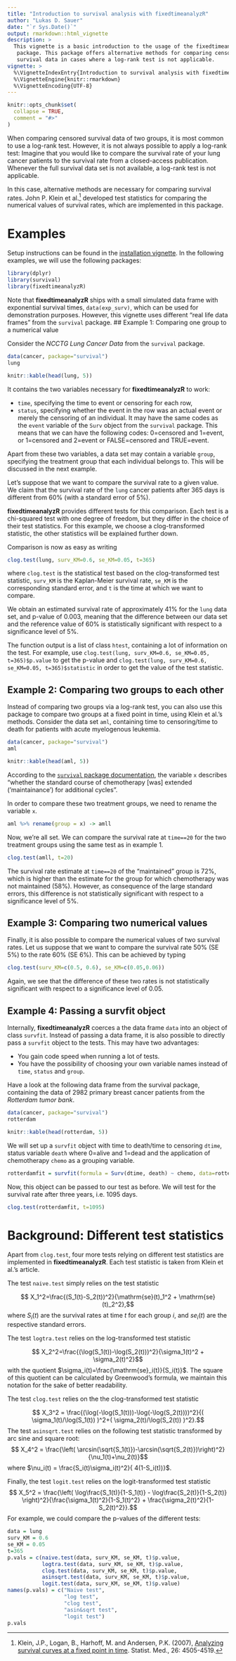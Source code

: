 ```yaml
---
title: "Introduction to survival analysis with fixedtimeanalyzR"
author: "Lukas D. Sauer"
date: "`r Sys.Date()`"
output: rmarkdown::html_vignette
description: >
  This vignette is a basic introduction to the usage of the fixedtimeanalyzR
   package. This package offers alternative methods for comparing censored 
   survival data in cases where a log-rank test is not applicable.
vignette: >
  %\VignetteIndexEntry{Introduction to survival analysis with fixedtimeanalyzR}
  %\VignetteEngine{knitr::rmarkdown}
  %\VignetteEncoding{UTF-8}
---
```


```r
knitr::opts_chunk$set(
  collapse = TRUE,
  comment = "#>"
)
```

When comparing censored survival data of two groups, it is most common to use a log-rank test. However, it is not always possible to apply a log-rank test: Imagine that you would like to compare the survival rate of your lung cancer patients to the survival rate from a closed-access publication. Whenever the full survival data set is not available, a log-rank test is not applicable.

In this case, alternative methods are necessary for comparing survival rates. John P. Klein et al.^[Klein, J.P., Logan, B., Harhoff, M. and Andersen, P.K. (2007), [Analyzing survival curves at a fixed point in time](https://doi.org/10.1002/sim.2864). Statist. Med., 26: 4505-4519.] developed test statistics for comparing the numerical values of survival rates, which are implemented in this package.

# Examples
Setup instructions can be found in the [installation vignette](installation.html). In the following examples, we will use the following packages:

```r
library(dplyr)
library(survival)
library(fixedtimeanalyzR)
```
Note that **fixedtimeanalyzR** ships with a small simulated data frame with exponential survival times, `data(exp_surv)`, which can be used for demonstration purposes. However, this vignette uses different "real life data frames" from the `survival` package.
## Example 1: Comparing one group to a numerical value

Consider the *NCCTG Lung Cancer Data* from the `survival` package.
```r
data(cancer, package="survival")
lung
```
```r
knitr::kable(head(lung, 5))
```
It contains the two variables necessary for **fixedtimeanalyzR** to work:

- `time`, specifying the time to event or censoring for each row,
- `status`, specifying whether the event in the row was an actual event or merely the censoring of an individual. It may have the same codes as the `event` variable of the `Surv` object from the `survival` package. This means that we can have the following codes: 0=censored and 1=event, or 1=censored and 2=event or FALSE=censored and TRUE=event.


Apart from these two variables, a data set may contain a variable `group`, specifying the treatment group that each individual belongs to. This will be discussed in the next example.

Let's suppose that we want to compare the survival rate to a given value. We claim that the survival rate of the `lung` cancer patients after 365 days is different from 60% (with a standard error of 5%).

**fixedtimeanalyzR** provides different tests for this comparison. Each test is a chi-squared test with one degree of freedom, but they differ in the choice of their test statistics. For this example, we choose a clog-transformed statistic, the other statistics will be explained further down.

Comparison is now as easy as writing
```r
clog.test(lung, surv_KM=0.6, se_KM=0.05, t=365)
```
where `clog.test` is the statistical test based on the clog-transformed test statistic, `surv_KM` is the Kaplan-Meier survival rate, `se_KM` is the corresponding standard error, and `t` is the time at which we want to compare.


We obtain an estimated survival rate of approximately 41% for the `lung` data set, and p-value of 0.003, meaning that the difference between our data set and the reference value of 60% is statistically significant with respect to a significance level of 5%.

The function output is a list of class `htest`, containing a lot of information on the test. For example, use `clog.test(lung, surv_KM=0.6, se_KM=0.05, t=365)$p.value` to get the p-value and `clog.test(lung, surv_KM=0.6, se_KM=0.05, t=365)$statistic` in order to get the value of the test statistic.

## Example 2: Comparing two groups to each other

Instead of comparing two groups via a log-rank test, you can also use this package to compare two groups at a fixed point in time, using Klein et al.'s methods. Consider the  data set `aml`, containing time to censoring/time to death for patients with acute myelogenous leukemia.
```r
data(cancer, package="survival")
aml
```
```r
knitr::kable(head(aml, 5))
```

According to the [`survival` package documentation](https://cran.r-project.org/web/packages/survival/survival.pdf), the variable `x` describes "whether the standard course of chemotherapy [was] extended (’maintainance’) for additional cycles".

In order to compare these two treatment groups, we need to rename the variable `x`.
```r
aml %>% rename(group = x) -> amll
```
Now, we're all set. We can compare the survival rate at `time==20` for the two treatment groups using the same test as in example 1.
```r
clog.test(amll, t=20)
```
The survival rate estimate at  `time==20` of the "maintained" group is 72%, which is higher than the estimate for the group for which chemotherapy was not maintained (58%). However, as consequence of the large standard errors, this difference is not statistically significant with respect to a significance level of 5%.

## Example 3: Comparing two numerical values

Finally, it is also possible to compare the numerical values of two survival rates. Let us suppose that we want to compare the survival rate 50% (SE 5%) to the rate 60% (SE 6%). This can be achieved by typing
```r
clog.test(surv_KM=c(0.5, 0.6), se_KM=c(0.05,0.06))
```
Again, we see that the difference of these two rates is not statistically significant with respect to a significance level of 0.05.

## Example 4: Passing a survfit object

Internally, **fixedtimeanalyzR** coerces a the data frame `data` into an object of class `survfit`. Instead of passing a data frame, it is also possible to directly pass a `survfit` object to the tests. This may have two advantages:

* You gain code speed when running a lot of tests.
* You have the possibility of choosing your own variable names instead of `time`, `status` and `group`.

Have a look at the following data frame from the survival package, containing the data of 2982 primary breast cancer patients from the *Rotterdam tumor bank*.

```r
data(cancer, package="survival")
rotterdam
```

```r
knitr::kable(head(rotterdam, 5))
```

We will set up a `survfit` object with time to death/time to censoring `dtime`, status variable `death` where 0=alive and 1=dead and the application of chemotherapy `chemo` as a grouping variable.
```r
rotterdamfit = survfit(formula = Surv(dtime, death) ~ chemo, data=rotterdam)
```
Now, this object can be passed to our test as before. We will test for the survival rate after three years, i.e. 1095 days.
```r
clog.test(rotterdamfit, t=1095)
```


# Background: Different test statistics

Apart from `clog.test`, four more tests relying on different test statistics are implemented in **fixedtimeanalyzR**. Each test statistic is taken from Klein et al.'s article.

The test `naive.test` simply relies on the test statistic

$$ X_1^2=\frac{(S_1(t)-S_2(t))^2}{\mathrm{se}(t)_1^2 + \mathrm{se}(t)_2^2},$$
where $S_i(t)$ are the survival rates at time $t$ for each group $i$, and $se_i(t)$ are the respective standard errors.

The test `logtra.test` relies on the log-transformed test statistic

$$ X_2^2=\frac{(\log(S_1(t))-\log(S_2(t)))^2}{\sigma_1(t)^2 + \sigma_2(t)^2}$$
with the quotient $\sigma_i(t)=\frac{\mathrm{se}_i(t)}{S_i(t)}$. The square of this quotient can be calculated by Greenwood's formula, we maintain this notation for the sake of better readability.

The test `clog.test` relies on the the clog-transformed test statistic

$$ X_3^2 = \frac{(\log(-\log(S_1(t)))-\log(-\log(S_2(t))))^2}{( \sigma_1(t)/\log(S_1(t)) )^2+( \sigma_2(t)/\log(S_2(t)) )^2}.$$
The test `asinsqrt.test` relies on the following test statistic transformed by arc sine and square root:
$$ X_4^2 = \frac{\left( \arcsin(\sqrt{S_1(t)})-\arcsin(\sqrt{S_2(t)})\right)^2}{\nu_1(t)+\nu_2(t)}$$
where $\nu_i(t) = \frac{S_i(t)\sigma_i(t)^2}{ 4(1-S_i(t))}$.

Finally, the test `logit.test` relies on the logit-transformed test statistic
$$ X_5^2 = \frac{\left( \log\frac{S_1(t)}{1-S_1(t)} - \log\frac{S_2(t)}{1-S_2(t)} \right)^2}{\frac{\sigma_1(t)^2}{1-S_1(t)^2} + \frac{\sigma_2(t)^2}{1-S_2(t)^2}}.$$
For example, we could compare the p-values of the different tests:
```r
data = lung
surv_KM = 0.6
se_KM = 0.05
t=365
p.vals = c(naive.test(data, surv_KM, se_KM, t)$p.value,
           logtra.test(data, surv_KM, se_KM, t)$p.value,
           clog.test(data, surv_KM, se_KM, t)$p.value,
           asinsqrt.test(data, surv_KM, se_KM, t)$p.value,
           logit.test(data, surv_KM, se_KM, t)$p.value)
names(p.vals) = c("Naive test",
                  "log test",
                  "clog test",
                  "asin&sqrt test",
                  "logit test")
p.vals
```

